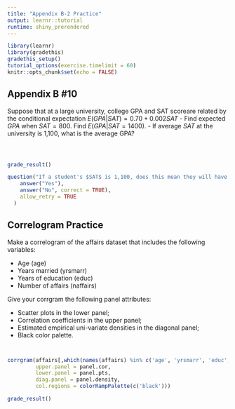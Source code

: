```yaml
---
title: "Appendix B-2 Practice"
output: learnr::tutorial
runtime: shiny_prerendered
---
```


```r
library(learnr)
library(gradethis)
gradethis_setup()
tutorial_options(exercise.timelimit = 60)
knitr::opts_chunk$set(echo = FALSE)
```

## Appendix B #10

Suppose that at a large university, college GPA and SAT scoreare related by the conditional expectation $E(GPA|SAT) = 0.70 + 0.002 SAT$
  - Find expected $GPA$ when $SAT = 800$. Find $E(GPA|SAT = 1400)$. 
  - If average $SAT$ at the university is 1,100, what is the average GPA? 

```r

```

```r

```

```r

```

```r
grade_result() 
```

```r
question("If a student's $SAT$ is 1,100, does this mean they will have the same GPA as the previous question?",
    answer("Yes"),
    answer("No", correct = TRUE),
    allow_retry = TRUE
  )
```


## Correlogram Practice

Make a correlogram of the affairs dataset that includes the following variables: 

  - Age (age)
  - Years married (yrsmarr)
  - Years of education (educ)
  - Number of affairs (naffairs)

Give your corrgram the following panel attributes: 
  
  - Scatter plots in the lower panel;
  - Correlation coefficients in the upper panel;
  - Estimated empirical uni-variate densities in the diagonal panel; 
  - Black color palette. 

```r

```

```r

```

```r
corrgram(affairs[,which(names(affairs) %in% c('age', 'yrsmarr', 'educ', 'naffairs'))], 
         upper.panel = panel.cor, 
         lower.panel = panel.pts, 
         diag.panel = panel.density, 
         col.regions = colorRampPalette(c('black'))) 
```

```r
grade_result() 
```
